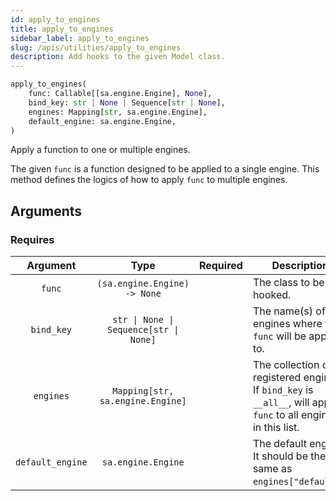 ```yaml
---
id: apply_to_engines
title: apply_to_engines
sidebar_label: apply_to_engines
slug: /apis/utilities/apply_to_engines
description: Add hooks to the given Model class.
---
```




<APITopBar type="func" isPrivate={true} source="utilities.apply_to_engines" />

```python
apply_to_engines(
    func: Callable[[sa.engine.Engine], None],
    bind_key: str | None | Sequence[str | None],
    engines: Mapping[str, sa.engine.Engine],
    default_engine: sa.engine.Engine,
)
```

Apply a function to one or multiple engines.

The given `func` is a function designed to be applied to a single engine. This
method defines the logics of how to apply `func` to multiple engines.

## Arguments

### Requires

|     Argument     |                  Type                  |             Required              | <center>Description</center>                                                                                         |
| :--------------: | :------------------------------------: | :-------------------------------: | -------------------------------------------------------------------------------------------------------------------- |
|      `func`      |      `(sa.engine.Engine) -> None`      | <InlineIcon icon={vsiCheckIcon}/> | The class to be hooked.                                                                                              |
|    `bind_key`    | `str \| None \| Sequence[str \| None]` | <InlineIcon icon={vsiCheckIcon}/> | The name(s) of the engines where the `func` will be applied to.                                                      |
|    `engines`     |    `Mapping[str, sa.engine.Engine]`    | <InlineIcon icon={vsiCheckIcon}/> | The collection of all registered engines. If `bind_key` is `__all__`, will apply `func` to all engines in this list. |
| `default_engine` |           `sa.engine.Engine`           | <InlineIcon icon={vsiCheckIcon}/> | The default engine. It should be the same as `engines["default"]`.                                                   |
